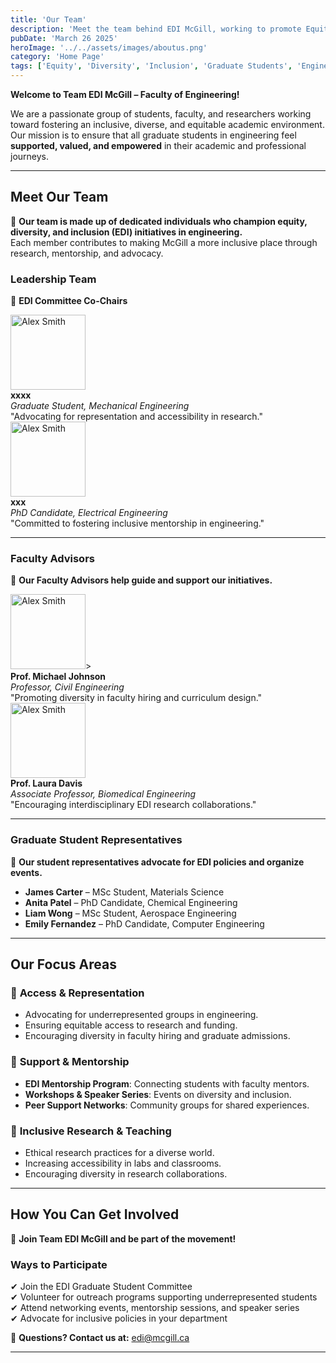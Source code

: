 ```yaml
---
title: 'Our Team'
description: 'Meet the team behind EDI McGill, working to promote Equity, Diversity, and Inclusion in the Faculty of Engineering.'
pubDate: 'March 26 2025'
heroImage: '../../assets/images/aboutus.png'
category: 'Home Page'
tags: ['Equity', 'Diversity', 'Inclusion', 'Graduate Students', 'Engineering']
---
```


**Welcome to Team EDI McGill – Faculty of Engineering!**  

We are a passionate group of students, faculty, and researchers working toward fostering an inclusive, diverse, and equitable academic environment. Our mission is to ensure that all graduate students in engineering feel **supported, valued, and empowered** in their academic and professional journeys.

---

## **Meet Our Team**
👥 **Our team is made up of dedicated individuals who champion equity, diversity, and inclusion (EDI) initiatives in engineering.**  
Each member contributes to making McGill a more inclusive place through research, mentorship, and advocacy.

### **Leadership Team**
📌 **EDI Committee Co-Chairs**

<div style={{ display: 'flex', gap: '20px', alignItems: 'center' }}>
  <img src="/public/project.png" width="120" height="120" alt="Alex Smith" />
  <div>
    <strong>xxxx</strong>  
    <br />
    <em>Graduate Student, Mechanical Engineering</em>  
    <br />
    "Advocating for representation and accessibility in research."
  </div>
</div>

<div style={{ display: 'flex', gap: '20px', alignItems: 'center', marginTop: '10px' }}>
  <img src="/public/project.png" width="120" height="120" alt="Alex Smith" />
  <div>
    <strong>xxx</strong>  
    <br />
    <em>PhD Candidate, Electrical Engineering</em>  
    <br />
    "Committed to fostering inclusive mentorship in engineering."
  </div>
</div>

---

### **Faculty Advisors**
📌 **Our Faculty Advisors help guide and support our initiatives.**

<div style={{ display: 'flex', gap: '20px', alignItems: 'center' }}>
  <img src="/public/project.png" width="120" height="120" alt="Alex Smith" />>
  <div>
    <strong>Prof. Michael Johnson</strong>  
    <br />
    <em>Professor, Civil Engineering</em>  
    <br />
    "Promoting diversity in faculty hiring and curriculum design."
  </div>
</div>

<div style={{ display: 'flex', gap: '20px', alignItems: 'center', marginTop: '10px' }}>
  <img src="/public/project.png" width="120" height="120" alt="Alex Smith" />
  <div>
    <strong>Prof. Laura Davis</strong>  
    <br />
    <em>Associate Professor, Biomedical Engineering</em>  
    <br />
    "Encouraging interdisciplinary EDI research collaborations."
  </div>
</div>

---

### **Graduate Student Representatives**
📌 **Our student representatives advocate for EDI policies and organize events.**

- **James Carter** – MSc Student, Materials Science  
- **Anita Patel** – PhD Candidate, Chemical Engineering  
- **Liam Wong** – MSc Student, Aerospace Engineering  
- **Emily Fernandez** – PhD Candidate, Computer Engineering  

---

## **Our Focus Areas**

### 📌 **Access & Representation**
- Advocating for underrepresented groups in engineering.  
- Ensuring equitable access to research and funding.  
- Encouraging diversity in faculty hiring and graduate admissions.

### 📌 **Support & Mentorship**
- **EDI Mentorship Program**: Connecting students with faculty mentors.  
- **Workshops & Speaker Series**: Events on diversity and inclusion.  
- **Peer Support Networks**: Community groups for shared experiences.

### 📌 **Inclusive Research & Teaching**
- Ethical research practices for a diverse world.  
- Increasing accessibility in labs and classrooms.  
- Encouraging diversity in research collaborations.

---

## **How You Can Get Involved**

🚀 **Join Team EDI McGill and be part of the movement!**

### **Ways to Participate**
✔ Join the EDI Graduate Student Committee  
✔ Volunteer for outreach programs supporting underrepresented students  
✔ Attend networking events, mentorship sessions, and speaker series  
✔ Advocate for inclusive policies in your department  

📧 **Questions? Contact us at:** [edi@mcgill.ca](mailto:edi@mcgill.ca)

---